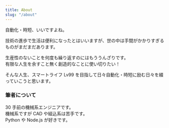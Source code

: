 ```yaml
---
title: About
slug: "/about"
---
```


自動化・時短、いいですよね。

技術の進歩で生活は便利になったとはいいますが、世の中は手間がかかりすぎるものがまだまだあります。

生産性のないことを何度も繰り返すのにはもううんざりです。  
有限な人生を余すこと無く創造的なことに使い切りたい！

そんな人生、スマートライフ Lv99 を目指して日々自動化・時短に励む日々を綴っていこうと思います。

### 筆者について

30 手前の機械系エンジニアです。  
機械系ですが CAD や組込系は苦手です。  
Python や Node.js が好きです。
